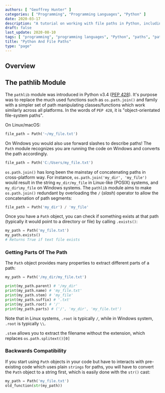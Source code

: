 ```yaml
---
authors: [ "Geoffrey Hunter" ]
categories: [ "Programming", "Programming Languages", "Python" ]
date: 2020-03-17
description: "A tutorial on working with file paths in Python, including the pathlib module."
draft: false
last_update: 2020-08-10
tags: [ "programming", "programming languages", "Python", "paths", "pathlib", "PEP 428" ]
title: "Python And File Paths"
type: "page"
---
```


## Overview

## The pathlib Module

The `pathlib` module was introduced in Python v3.4 ([PEP 428](https://www.python.org/dev/peps/pep-0428/)). It's purpose was to replace the much used functions such as `os.path.join()` and family with a simpler set of path manipulating classes/functions which work similarly across all platforms. In the words of `PEP 428`, it is "object-orientated file-system paths". 

On Linux/macOS:

```python
file_path = Path('~/my_file.txt')
```

On Windows you would also use forward slashes to describe paths! The `Path` module recognizes you are running the code on Windows and converts the path accordingly.

```python
file_path = Path('C:/Users/my_file.txt')
```

`os.path.join()` has long been the mainstay of concatenating paths in cross-platform way. For instance, `os.path.join('my_dir', 'my_file')` would result in the string `my_dir/my_file` in Linux-like (POSIX) systems, and `my_dir\my_file` on Windows systems. The `pathlib` module aims to make `os.path.join()` redundant by overloading the `/` (_slash_) operator to allow the concatenation of path segments:

```python
file_path = Path('my_dir') / 'my_file'
```

Once you have a `Path` object, you can check if something exists at that path (typically it would point to a directory or file) by calling `.exists()`:

```python
my_path = Path('my_file.txt')
my_path.exists()
# Returns True if text file exists
```

### Getting Parts Of The Path

The `Path` object provides many properties to extract different parts of a path:

```python
my_path = Path('/my_dir/my_file.txt')

print(my_path.parent) # '/my_dir'
print(my_path.name) # 'my_file.txt'
print(my_path.stem) # 'my_file'
print(my_path.suffix) # '.txt'
print(my_path.root) # '/'
print(my_path.parts) # ('/', 'my_dir', 'my_file.txt')
```

Note that in Linux systems, `.root` is typically `/`, while in Windows system, `.root` is typically `\\`.

`.stem` allows you to extract the filename without the extension, which replaces `os.path.splitext()[0]`

### Backwards Compatibility

If you start using `Path` objects in your code but have to interacts with pre-existing code which uses plain `strings` for paths, you will have to convert the `Path` object to a string first, which is easily done with the `str()` cast:

```python
my_path = Path('my_file.txt')
old_function(str(my_path))
```
